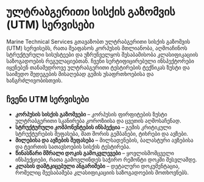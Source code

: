 # ულტრაბგერითი სისქის გაზომვის (UTM) სერვისები

Marine Technical Services გთავაზობთ ულტრაბგერითი სისქის გაზომვის (UTM) სერვისებს, რათა შეაფასოს კორპუსის მთლიანობა, აღმოაჩინოს სტრუქტურული სისუსტეები და უზრუნველყოს შესაბამისობა კლასიფიკაციის საზოგადოების რეგულაციებთან. ჩვენი სერტიფიცირებული ინსპექტორები იყენებენ თანამედროვე ულტრაბგერითი ტესტირების ტექნიკას ზუსტი და საიმედო შედეგების მისაღებად გემის უსაფრთხოებისა და ხანგრძლივობისთვის.

## ჩვენი UTM სერვისები

- **კორპუსის სისქის გაზომვები** – კორპუსის ფირფიტების ზუსტი ულტრაბგერითი სკანირება კოროზიისა და ცვეთის აღმოსაჩენად.
- **სტრუქტურული კომპონენტების ინსპექცია** – გემის კრიტიკული სტრუქტურების შეფასება, მათ შორის გემბანები, ტიხრები და ავზები.
- **მილებისა და ავზების შეფასება** – მილსადენების, ბალასტური ავზებისა და ტვირთის სათავსოების სისქის ტესტირება.
- **წინასწარი მშრალი დოკის გამოკვლევები** – ყოვლისმომცველი ინსპექციები, რათა გამოვლინდეს საჭირო რემონტი დოკში შესვლამდე.
- **კლასის დამტკიცებული ანგარიშები** – დეტალური დოკუმენტაცია, რომელიც შეესაბამება კლასიფიკაციის საზოგადოების მოთხოვნებს.
